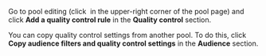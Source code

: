 Go to pool editing (click <img src="https://tlk-infra-front.azureedge.net/portal-static/uploaded/images/1675425191477/1675425191477_original_svg.svg" alt="" /> in the upper-right corner of the pool page) and click **Add a quality control rule** in the **Quality control** section.

You can copy quality control settings from another pool. To do this, click **Copy audience filters and quality control settings** in the **Audience** section.